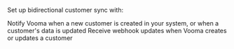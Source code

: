 Set up bidirectional customer sync with:

<Steps>
  <Step title="Create or Update Customer Endpoint">
    Notify Vooma when a new customer is created in your system, or when a customer's data is updated
  </Step>
  <Step title="Webhook: onCustomerCreatedOrUpdated">
    Receive webhook updates when Vooma creates or updates a customer
  </Step>
</Steps>
